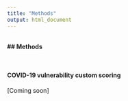 ```yaml
---
title: "Methods"
output: html_document
---
```


<b>
<br/>
## Methods
</b>

<br/>

#### COVID-19 vulnerability custom scoring

[Coming soon]


